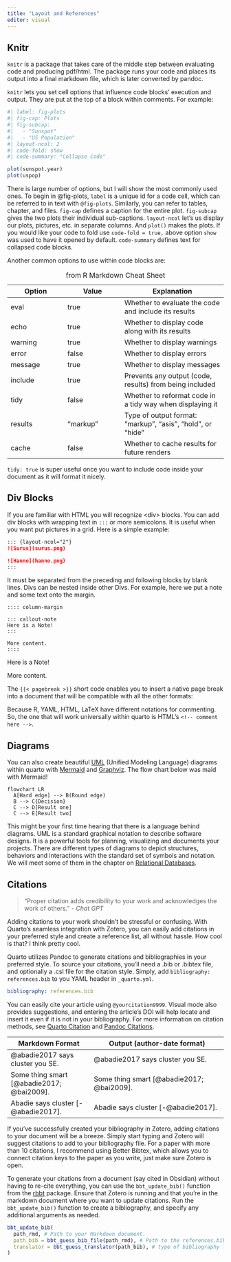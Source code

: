 ```yaml
---
title: "Layout and References"
editor: visual
---
```


## Knitr

`knitr` is a package that takes care of the middle step between evaluating code and producing pdf/html. The package runs your code and places its output into a final markdown file, which is later converted by pandoc.

`knitr` lets you set cell options that influence code blocks' execution and output. They are put at the top of a block within comments. For example:

```r
#| label: fig-plots
#| fig-cap: Plots
#| fig-subcap: 
#|   - "Sunspot"
#|   - "US Population"
#| layout-ncol: 2
#| code-fold: show
#| code-summary: "Collapse Code"

plot(sunspot.year)
plot(uspop)
```

There is large number of options, but I will show the most commonly used ones. To begin in @fig-plots, `label` is a unique id for a code cell, which can be referred to in text with `@fig-plots`. Similarly, you can refer to tables, chapter, and files. `fig-cap` defines a caption for the entire plot. `fig-subcap` gives the two plots their individual sub-captions. `layout-ncol` let's us display our plots, pictures, etc. in separate columns. And `plot()` makes the plots. If you would like your code to fold use `code-fold = true,` above option `show` was used to have it opened by default. `code-summary` defines text for collapsed code blocks.

Another common options to use within code blocks are:

| Option  | Value    | Explanation                                                |
|-------------------|-------------------|----------------------------------|
| eval    | true     | Whether to evaluate the code and include its results       |
| echo    | true     | Whether to display code along with its results             |
| warning | true     | Whether to display warnings                                |
| error   | false    | Whether to display errors                                  |
| message | true     | Whether to display messages                                |
| include | true     | Prevents any output (code, results) from being included    |
| tidy    | false    | Whether to reformat code in a tidy way when displaying it  |
| results | "markup" | Type of output format: "markup", "asis", "hold", or "hide" |
| cache   | false    | Whether to cache results for future renders                |

: from R Markdown Cheat Sheet

`tidy: true` is super useful once you want to include code inside your document as it will format it nicely.

## Div Blocks

If you are familiar with HTML you will recognize \<div\> blocks. You can add div blocks with wrapping text in `:::` or more semicolons. It is useful when you want put pictures in a grid. Here is a simple example:

``` markdown
::: {layout-ncol="2"}
![Surus](surus.png)

![Hanno](hanno.png)
:::
```

It must be separated from the preceding and following blocks by blank lines. Divs can be nested inside other Divs. For example, here we put a note and some text onto the margin.

```         
:::: column-margin

::: callout-note
Here is a Note!
:::

More content.
::::
```

::: column-margin
::: callout-note
Here is a Note!
:::

More content.
:::

The `{{< pagebreak >}}` short code enables you to insert a native page break into a document that will be compatible with all the other formats:

Because R, YAML, HTML, LaTeX have different notations for <!-- hiding or --> commenting. So, the one that will work universally within quarto is HTML's `<!-- comment here -->`.

## Diagrams

You can also create beautiful [UML](https://www.uml.org/) (Unified Modeling Language) diagrams within quarto with [Mermaid](https://mermaid.js.org/) and [Graphviz](https://graphviz.org/). The flow chart below was maid with Mermaid!

```mermaid
flowchart LR
  A[Hard edge] --> B(Round edge)
  B --> C{Decision}
  C --> D[Result one]
  C --> E[Result two]
```

This might be your first time hearing that there is a language behind diagrams. UML is a standard graphical notation to describe software designs. It is a powerful tools for planning, visualizing and documents your projects. There are different types of diagrams to depict structures, behaviors and interactions with the standard set of symbols and notation. We will meet some of them in the chapter on [Relational Databases](data_bases.qmd).

## Citations

> "Proper citation adds credibility to your work and acknowledges the work of others." - *Chat GPT*

Adding citations to your work shouldn't be stressful or confusing. With Quarto's seamless integration with Zotero, you can easily add citations in your preferred style and create a reference list, all without hassle. How cool is that? I think pretty cool.

Quarto utilizes Pandoc to generate citations and bibliographies in your preferred style. To source your citations, you'll need a .bib or .bibtex file, and optionally a .csl file for the citation style. Simply, add `bibliography: references.bib` to you YAML header in `_quarto.yml`.

```yaml
bibliography: references.bib
```

You can easily cite your article using `@yourcitation9999`. Visual mode also provides suggestions, and entering the article's DOI will help locate and insert it even if it is not in your bibliography. For more information on citation methods, see [Quarto Citation](https://quarto.org/docs/authoring/footnotes-and-citations.html) and [Pandoc Citations](https://pandoc.org/MANUAL.html#citations).

| Markdown Format                               | Output (author-date format)               |
|----------------------------|--------------------------------------------|
| \@abadie2017 says cluster you SE.             | @abadie2017 says cluster you SE.          |
| Some thing smart \[\@abadie2017; \@bai2009\]. | Some thing smart [@abadie2017; @bai2009]. |
| Abadie says cluster \[-\@abadie2017\].        | Abadie says cluster [-@abadie2017].       |

If you've successfully created your bibliography in Zotero, adding citations to your document will be a breeze. Simply start typing and Zotero will suggest citations to add to your bibliography file. For a paper with more than 10 citations, I recommend using Better Bibtex, which allows you to connect citation keys to the paper as you write, just make sure Zotero is open.

To generate your citations from a document (say cited in Obsidian) without having to re-cite everything, you can use the `bbt_update_bib()` function from the [rbbt](https://github.com/paleolimbot/rbbt) package. Ensure that Zotero is running and that you're in the markdown document where you want to update citations. Run the `bbt_update_bib()` function to create a bibliography, and specify any additional arguments as needed.

```r
bbt_update_bib(
  path_rmd, # Path to your Markdown document.
  path_bib = bbt_guess_bib_file(path_rmd), # Path to the references.bib file
  translator = bbt_guess_translator(path_bib), # type of bibliography file to generate: CSL-JSON, BibLaTeX, BibTeX, and CSL YAML.
)
```
